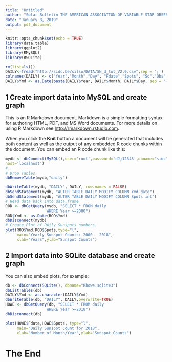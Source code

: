 ---
title: "Untitled"
author: "Solar Bulletin THE AMERICAN ASSOCIATION OF VARIABLE STAR OBSERVERS"
date: "January 8, 2019"
output: pdf_document
---

```{r setup, include=FALSE}
knitr::opts_chunk$set(echo = TRUE)
library(data.table)
library(ggplot2)
library(RMySQL)
library(RSQLite)

rm(list=ls())
DAILY<-fread("http://sidc.be/silso/DATA/SN_d_tot_V2.0.csv",sep = ';')
colnames(DAILY) <- c("Year","Month","Day", "Fdate","Spots", "Sd","Obs" ,"Defin"  )
DAILY$Ymd <- as.Date(paste(DAILY$Year, DAILY$Month, DAILY$Day, sep = "-"))
```

## 1 Create import data into MySQL and create graph

This is an R Markdown document. Markdown is a simple formatting syntax for authoring HTML, PDF, and MS Word documents. For more details on using R Markdown see <http://rmarkdown.rstudio.com>.

When you click the **Knit** button a document will be generated that includes both content as well as the output of any embedded R code chunks within the document. You can embed an R code chunk like this:

```{r echo=FALSE}
mydb <- dbConnect(MySQL(),user='root',password='dJj12345',dbname="sidc",
host='localhost')
#
# Drop Tables
dbRemoveTable(mydb,"daily")

dbWriteTable(mydb, "DAILY", DAILY, row.names = FALSE)
dbSendStatement(mydb, "ALTER TABLE DAILY MODIFY COLUMN Ymd date")
dbSendStatement(mydb, "ALTER TABLE DAILY MODIFY COLUMN Spots int")
# Read data back into data.frame
ROD <- dbGetQuery(mydb, "SELECT * FROM daily
                  WHERE Year >=2000")
ROD$Ymd <- as.Date(ROD$Ymd)
dbDisconnect(mydb)
# Create Plot of DAily Sunspots numbers.
plot(ROD$Ymd,ROD$Spots,type="l",
     main="Yearly Sunspot Counts: 2000 - 2018",
     xlab="Years",ylab="Sunspot Counts")

```
\newpage

## 2  Import data into SQLite database and create graph

You can also embed plots, for example:

```{r echo=FALSE}
 
db <- dbConnect(SQLite(), dbname="Rhowe.sqlite3")
dbListTables(db)
DAILY$Ymd <- as.character(DAILY$Ymd)
dbWriteTable(db, "DAILY", DAILY,overwrite=TRUE)
HOWE <- dbGetQuery(db, "SELECT * FROM daily
                  WHERE Year >=2018")
dbDisconnect(db)

plot(HOWE$Fdate,HOWE$Spots, type="l",
     main="Daily Sunspot Count for 2018",
     xlab="Number of Month/Year",ylab="Sunspot Counts")

```
# The End
